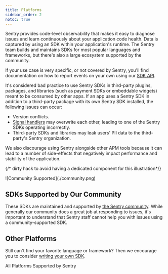 ```yaml
---
title: Platforms
sidebar_order: 2
notoc: true
---
```


Sentry provides code-level observability that makes it easy to diagnose issues and learn continuously about your application code health. Data is captured by using an SDK within your application's runtime. The Sentry team builds and maintains SDKs for most popular languages and frameworks, but there's also a large ecosystem supported by the community.

If your use case is very specific, or not covered by Sentry, you'll find documentation on how to report events on your own using our [SDK API](https://develop.sentry.dev/sdk/overview/).

<Alert>

It's considered bad practice to use Sentry SDKs in third-party plugins, packages, and libraries (such as payment SDKs or embeddable widgets) meant to be consumed by other apps. If an app uses a Sentry SDK in addition to a third-party package with its own Sentry SDK installed, the following issues can occur:

- Version conflicts.
- [Signal handlers](https://en.wikipedia.org/wiki/C_signal_handling) may overwrite each other, leading to one of the Sentry SDKs operating incorrectly.
- Third-party SDKs and libraries may leak users' PII data to the third-party's Sentry organization.

We also <Link to="https://sentry.zendesk.com/hc/en-us/articles/23961784367387">discourage using Sentry alongside other APM tools</Link> because it can lead to a number of side-effects that negatively impact performance and stability of the application.

</Alert>

<PlatformFilter />

{/* dirty hack to avoid having a dedicated component for this illustration*/}
<style jsx>{`
  .community-image-container img {
    max-width: 450px;
    height: auto;
    border: none !important;
    box-shadow: none !important;
    margin-top: 3rem;
  }
`}</style>
<div className="community-image-container">
  ![Community Supported](./community.png)
</div>

## SDKs Supported by Our Community

These SDKs are maintained and supported by [the Sentry community](https://open.sentry.io/). While generally our community does a great job at responding to issues, it's important to understand that Sentry staff cannot help you with issues using a community-supported SDK.

<CommunitySupportedPlatforms />

## Other Platforms

Still can't find your favorite language or framework? Then we encourage you to consider [writing your own SDK](https://develop.sentry.dev/sdk/).

<SectionHeader>All Platforms Supported by Sentry</SectionHeader>
